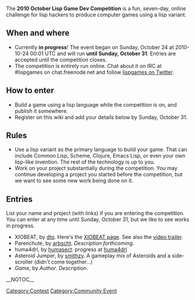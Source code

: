The '''2010 October Lisp Game Dev Competition''' is a fun, seven-day, online challenge for lisp hackers to produce computer games using a lisp variant.

== When and where ==

* Currently '''in progress'''! The event began on Sunday, October 24 at 2010-10-24 00:01 UTC and will run '''until Sunday, October 31'''. Entries are accepted until the competition closes.
* The competition is entirely run online.  Chat about it on IRC at #lispgames on chat.freenode.net and follow [http://twitter.com/lispgames lispgames on Twitter].

== How to enter ==

* Build a game using a lisp language while the competition is on, and publish it somewhere.
* Register on this wiki and add your details below by Sunday, October 31.

== Rules ==

* Use a lisp variant as the primary language to build your game.  That can include Common Lisp, Scheme, Clojure, Emacs Lisp, or even your own lisp-like invention.  The rest of the technology is up to you.
* Work on your project substantially during the competition.  You may continue developing a project you started before the competition, but we want to see some new work being done on it.

== Entries ==

List your name and project (with links) if you are entering the competition.  You can enter at any time until Sunday, October 31, but we like to see works in progress.

* XIOBEAT, by [http://lispgamesdev.blogspot.com dto]. Here's the [http://dto.github.com/notebook/xiobeat.html XIOBEAT page]. See also the [http://www.youtube.com/watch?v=BTveUHQoyyc video trailer].
* Parenchute, by [[User:Arbscht|arbscht]]. ''Description forthcoming''.
* huma4drl, by [[User:humasect|humasect]]. progress at [http://humasect.github.com/huma4drl huma4drl]
* Asteroid Jumper, by [[User:smithzv|smithzv]].  A gameplay mix of Asteroids and a side-scroller (didn't come together...)
* ''Game'', by ''Author''. ''Description''.

[[Category:Contest]]
[[Category:Community Event]]
__NOTOC__